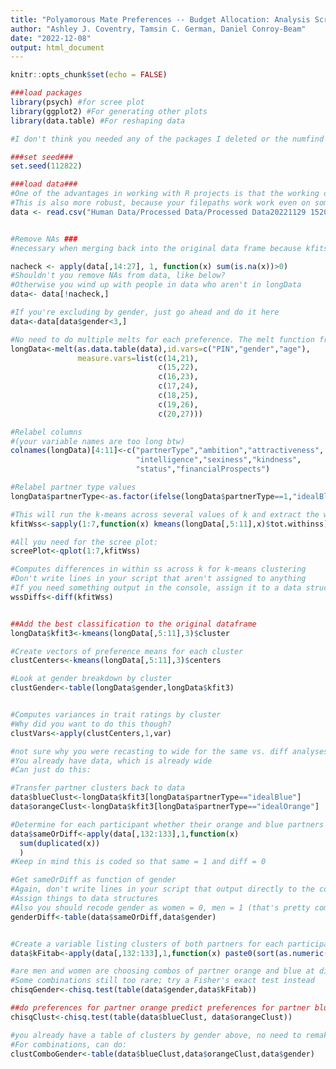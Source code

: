 ```yaml
---
title: "Polyamorous Mate Preferences -- Budget Allocation: Analysis Script"
author: "Ashley J. Coventry, Tamsin C. German, Daniel Conroy-Beam"
date: "2022-12-08"
output: html_document
---
```


```r
knitr::opts_chunk$set(echo = FALSE)

###load packages 
library(psych) #for scree plot
library(ggplot2) #For generating other plots
library(data.table) #For reshaping data

#I don't think you needed any of the packages I deleted or the numfind function

###set seed###
set.seed(112822)

```





```r

###load data###
#One of the advantages in working with R projects is that the working directory is automatically relative to the project, so you don't need to specify the complete filepath
#This is also more robust, because your filepaths work work even on someone else's computer as long as they have the project
data <- read.csv("Human Data/Processed Data/Processed Data20221129 152029.csv")


#Remove NAs ###
#necessary when merging back into the original data frame because kfits is omitting NAs. 

nacheck <- apply(data[,14:27], 1, function(x) sum(is.na(x))>0)
#Shouldn't you remove NAs from data, like below?
#Otherwise you wind up with people in data who aren't in longData
data<- data[!nacheck,]

#If you're excluding by gender, just go ahead and do it here
data<-data[data$gender<3,]

#No need to do multiple melts for each preference. The melt function from data.table can do what you want
longData<-melt(as.data.table(data),id.vars=c("PIN","gender","age"),
               measure.vars=list(c(14,21),
                                 c(15,22),
                                 c(16,23),
                                 c(17,24),
                                 c(18,25),
                                 c(19,26),
                                 c(20,27)))

#Relabel columns
#(your variable names are too long btw)
colnames(longData)[4:11]<-c("partnerType","ambition","attractiveness",
                            "intelligence","sexiness","kindness",
                            "status","financialProspects")

#Relabel partner type values
longData$partnerType<-as.factor(ifelse(longData$partnerType==1,"idealBlue","idealOrange"))


```


```r

#This will run the k-means across several values of k and extract the within ss automagically
kfitWss<-sapply(1:7,function(x) kmeans(longData[,5:11],x)$tot.withinss)

#All you need for the scree plot:
screePlot<-qplot(1:7,kfitWss)

#Computes differences in within ss across k for k-means clustering
#Don't write lines in your script that aren't assigned to anything
#If you need something output in the console, assign it to a data structure and type the data structure name in the console
wssDiffs<-diff(kfitWss)


##Add the best classification to the original dataframe
longData$kfit3<-kmeans(longData[,5:11],3)$cluster

#Create vectors of preference means for each cluster
clustCenters<-kmeans(longData[,5:11],3)$centers

#Look at gender breakdown by cluster
clustGender<-table(longData$gender,longData$kfit3)


#Computes variances in trait ratings by cluster
#Why did you want to do this though?
clustVars<-apply(clustCenters,1,var)

```



```r

#not sure why you were recasting to wide for the same vs. diff analyses
#You already have data, which is already wide
#Can just do this:

#Transfer partner clusters back to data
data$blueClust<-longData$kfit3[longData$partnerType=="idealBlue"]
data$orangeClust<-longData$kfit3[longData$partnerType=="idealOrange"]

#Determine for each participant whether their orange and blue partners are in the same cluster
data$sameOrDiff<-apply(data[,132:133],1,function(x)
  sum(duplicated(x))
  )
#Keep in mind this is coded so that same = 1 and diff = 0

#Get sameOrDiff as function of gender
#Again, don't write lines in your script that output directly to the console
#Assign things to data structures
#Also you should recode gender as women = 0, men = 1 (that's pretty common)
genderDiff<-table(data$sameOrDiff,data$gender)


#Create a variable listing clusters of both partners for each participant
data$kFitab<-apply(data[,132:133],1,function(x) paste0(sort(as.numeric(x)),collapse=","))

```


```r

#are men and women are choosing combos of partner orange and blue at diff rates?
#Some combinations still too rare; try a Fisher's exact test instead
chisqGender<-chisq.test(table(data$gender,data$kFitab))

##do preferences for partner orange predict preferences for partner blue?
chisqClust<-chisq.test(table(data$blueClust, data$orangeClust)) 

#you already have a table of clusters by gender above, no need to remake it
#For combinations, can do:
clustComboGender<-table(data$blueClust,data$orangeClust,data$gender)


```